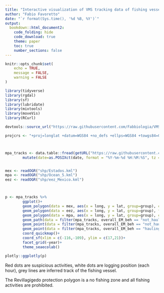 ```yaml
---
title: "Interactive visualization of VMS tracking data of fishing vessels"
author: "Fabio Favoretto"
date: "`r format(Sys.time(), '%d %B, %Y')`"
output:
  bookdown::html_document2:
    code_folding: hide
    code_download: true
    theme: paper
    toc: true
    number_sections: false
---
```


```r
knitr::opts_chunk$set(
	echo = TRUE,
	message = FALSE,
	warning = FALSE
)

library(tidyverse)
library(rgdal)
library(sf)
library(lubridate)
library(mixtools)
library(moveVis)
library(RCurl)

devtools::source_url("https://raw.githubusercontent.com/Fabbiologia/VMS_Revillagigedo/master/gfw_themes.R")

projcrs <- "+proj=longlat +datum=WGS84 +no_defs +ellps=WGS84 +towgs84=0,0,0"



mpa_tracks <- data.table::fread(getURL("https://raw.githubusercontent.com/Fabbiologia/VMS_Revillagigedo/master/data/for_interactive_viz.csv"), header = T) %>% 
        mutate(date=as.POSIXct(date, format = "%Y-%m-%d %H:%M:%S", tz = "UTC")) 


mex <- readOGR("shp/Estados.kml")
mpa <- readOGR("shp/Ocean_5.kml")
eez <- readOGR("shp/eez_Mexico.kml")




```


```r

p <- mpa_tracks %>% 
        ggplot()+
        geom_polygon(data = mex, aes(x = long, y = lat, group=group), colour = "grey", fill = "grey", alpha = .3)+
        geom_polygon(data = eez, aes(x = long, y = lat, group=group), fill = "#68829E", alpha=.3)+
        geom_polygon(data = mpa, aes(x = long, y = lat, group=group), colour = "red", fill = NA, alpha = .3)+
        geom_path(data = filter(mpa_tracks, overall_EM_beh == "not_hauling"), aes(x=lon_bin, y=lat_bin, key=name, labels=date), col = "gray80", size = 1)+
        geom_point(data = filter(mpa_tracks, overall_EM_beh == "not_hauling"), aes(x=lon_bin, y=lat_bin, key=name, labels=date), col = "white", size = 1)+
        geom_point(data = filter(mpa_tracks, overall_EM_beh == "hauling"), aes(x=lon_bin, y=lat_bin, key=name, labels=date), colour = "red", size = 2, alpha = .3)+
        coord_quickmap()+
        coord_sf(xlim = c(-116,-109), ylim = c(17,21))+
        facet_grid(~year)+
        theme_seaecolab()

plotly::ggplotly(p)
```



Red dots are suspicious activities, white dots are logging position (each hour), grey lines are inferred track of the fishing vessel. 

The Revillagigedo protection polygon is a no fishing zone and all fishing activities are prohibited. 
